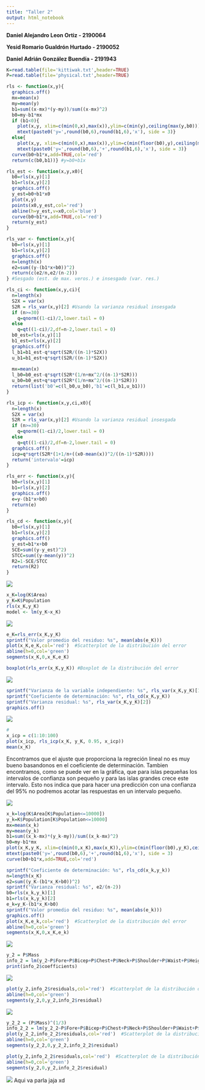 ```yaml
---
title: "Taller 2"
output: html_notebook
---
```


**Daniel Alejandro Leon Ortiz - 2190064**

**Yesid Romario Gualdrón Hurtado - 2190052**

**Daniel Adrián González Buendía - 2191943**

```r
K=read.table(file='kittiwak.txt',header=TRUE)
P=read.table(file='physical.txt',header=TRUE)

rls <- function(x,y){
  graphics.off()
  mx=mean(x)
  my=mean(y)
  b1=sum((x-mx)*(y-my))/sum((x-mx)^2)
  b0=my-b1*mx
  if (b1<0){
    plot(x,y, xlim=c(min(0,x),max(x)),ylim=c(min(y),ceiling(max(y,b0))))
    mtext(paste0('y=',round(b0,6),round(b1,6),'x'), side = 3)}
  else{
    plot(x,y, xlim=c(min(0,x),max(x)),ylim=c(min(floor(b0),y),ceiling(max(y))))
    mtext(paste0('y=',round(b0,6),'+',round(b1,6),'x'), side = 3)}
  curve(b0+b1*x,add=TRUE,col='red')
  return(c(b0,b1))} #y=b0+b1x

rls_est <- function(x,y,x0){
  b0=rls(x,y)[1]
  b1=rls(x,y)[2]
  graphics.off()
  y_est=b0+b1*x0
  plot(x,y)
  points(x0,y_est,col='red')
  abline(h=y_est,v=x0,col='blue')
  curve(b0+b1*x,add=TRUE,col='red')
  return(y_est)
}

rls_var <- function(x,y){
  b0=rls(x,y)[1]
  b1=rls(x,y)[2]
  graphics.off()
  n=length(x)
  e2=sum((y-(b1*x+b0))^2)
  return(c(e2/n,e2/(n-2))) 
} #Sesgado (est. de max. veros.) e insesgado (var. res.)

rls_ci <- function(x,y,ci){
  n=length(x)
  S2X = var(x)
  S2R = rls_var(x,y)[2] #Usando la varianza residual insesgada
  if (n>=30)
    q=qnorm((1-ci)/2,lower.tail = 0)
  else
    q=qt((1-ci)/2,df=n-2,lower.tail = 0)
  b0_est=rls(x,y)[1]
  b1_est=rls(x,y)[2]
  graphics.off()
  l_b1=b1_est-q*sqrt(S2R/((n-1)*S2X))
  u_b1=b1_est+q*sqrt(S2R/((n-1)*S2X))
  
  mx=mean(x)
  l_b0=b0_est-q*sqrt(S2R*(1/n+mx^2/((n-1)*S2R)))
  u_b0=b0_est+q*sqrt(S2R*(1/n+mx^2/((n-1)*S2R)))
  return(list('b0'=c(l_b0,u_b0),'b1'=c(l_b1,u_b1)))
}

rls_icp <- function(x,y,ci,x0){
  n=length(x)
  S2X = var(x)
  S2R = rls_var(x,y)[2] #Usando la varianza residual insesgada
  if (n>=30)
    q=qnorm((1-ci)/2,lower.tail = 0)
  else
    q=qt((1-ci)/2,df=n-2,lower.tail = 0)
  graphics.off()
  icp=q*sqrt(S2R*(1+1/n+((x0-mean(x))^2/((n-1)*S2R))))
  return('intervalo'=icp)
}

rls_err <- function(x,y){
  b0=rls(x,y)[1]
  b1=rls(x,y)[2]
  graphics.off()
  e=y-(b1*x+b0)
  return(e)
}

rls_cd <- function(x,y){
  b0=rls(x,y)[1]
  b1=rls(x,y)[2]
  graphics.off()
  y_est=b1*x+b0
  SCE=sum((y-y_est)^2)
  STCC=sum((y-mean(y))^2)
  R2=1-SCE/STCC
  return(R2)
}


```
![](p1.png)
```r
x_K=log(K$Area)
y_K=K$Population
rls(x_K,y_K)
model <- lm(y_K~x_K)
```
![](p1a.png)
```r
e_K=rls_err(x_K,y_K)
sprintf("Valor promedio del residuo: %s", mean(abs(e_K)))
plot(x_K,e_K,col='red')  #Scatterplot de la distribución del error
abline(h=0,col='green')
segments(x_K,0,x_K,e_K)  
```
```r
boxplot(rls_err(x_K,y_K)) #Boxplot de la distribución del error
```
![](p1b.png)
```r
sprintf("Varianza de la variable independiente: %s", rls_var(x_K,y_K)[1])
sprintf("Coeficiente de determinación: %s", rls_cd(x_K,y_K))
sprintf("Varianza residual: %s", rls_var(x_K,y_K)[2])
graphics.off()
```
![](p1c.png)
```r
#
x_icp = c(1:10:100)
plot(x_icp, rls_icp(x_K, y_K, 0.95, x_icp))
mean(x_K)
```

Encontramos que el ajuste que proporciona la regreción lineal no es muy bueno basandonos en el coeficiente de determinación.
Tambien encontramos, como se puede ver en la gráfica, que para islas pequeñas los intervalos de confianza son pequeño y para las islas grandes crece este intervalo.
Esto nos indica que para hacer una predicción con una confianza del 95% no podremos acotar las respuestas en un intervalo pequeño.


![](p1d.png)
```r
x_k=log(K$Area[K$Population<=10000])
y_k=K$Population[K$Population<=10000]
mx=mean(x_k)
my=mean(y_k)
b1=sum((x_k-mx)*(y_k-my))/sum((x_k-mx)^2)
b0=my-b1*mx
plot(x_K,y_K, xlim=c(min(0,x_K),max(x_K)),ylim=c(min(floor(b0),y_K),ceiling(max(y_K))))
mtext(paste0('y=',round(b0,6),'+',round(b1,6),'x'), side = 3)
curve(b0+b1*x,add=TRUE,col='red')
```
```r
sprintf("Coeficiente de determinación: %s", rls_cd(x_k,y_k))
n=length(x_K)
e2=sum((y_K-(b1*x_K+b0))^2)
sprintf("Varianza residual: %s", e2/(n-2))
b0=rls(x_k,y_k)[1]
b1=rls(x_k,y_k)[2]
e_k=y_K-(b1*x_K+b0)
sprintf("Valor promedio del residuo: %s", mean(abs(e_k)))
graphics.off()
plot(x_K,e_k,col='red')  #Scatterplot de la distribución del error
abline(h=0,col='green')
segments(x_K,0,x_K,e_k)  
```



![](p2.png)
```r
y_2 = P$Mass
info_2 = lm(y_2~P$Fore+P$Bicep+P$Chest+P$Neck+P$Shoulder+P$Waist+P$Height+P$Calf+P$Thigh+P$Head)
print(info_2$coefficients)
```
![](p2a.png)
```r
plot(y_2,info_2$residuals,col='red')  #Scatterplot de la distribución del error
abline(h=0,col='green')
segments(y_2,0,y_2,info_2$residual) 
```
![](p2b.png)
```r
y_2_2 = (P$Mass)^(1/3)
info_2_2 = lm(y_2_2~P$Fore+P$Bicep+P$Chest+P$Neck+P$Shoulder+P$Waist+P$Height+P$Calf+P$Thigh+P$Head)
plot(y_2_2,info_2_2$residuals,col='red')  #Scatterplot de la distribución del error
abline(h=0,col='green')
segments(y_2_2,0,y_2_2,info_2_2$residual)
```

```r
plot(y_2,info_2_2$residuals,col='red')  #Scatterplot de la distribución del error
abline(h=0,col='green')
segments(y_2,0,y_2,info_2_2$residual)
```

![](p2c.png)
Aqui va parla jaja xd